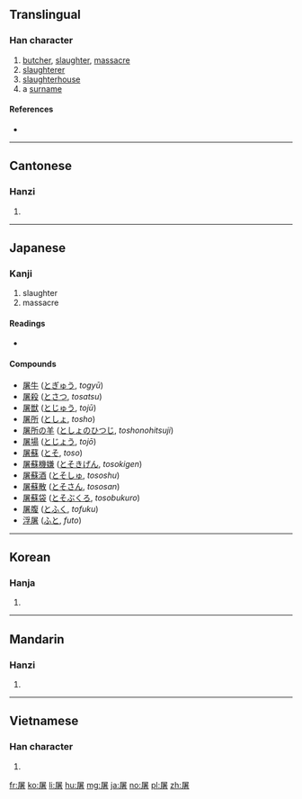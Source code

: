 ==Translingual==

===Han character===
{{Han char|rn=44|rad=尸|as=09|sn=12|four=7726<sub>4</sub>|canj=尸十大日 (SJKA)|ids=⿸[[尸]][[者]]}}

# [[butcher]], [[slaughter]], [[massacre]]
# [[slaughterer]]
# [[slaughterhouse]]
# a [[surname]]

====References====
* {{Han ref|kx=0303.120|dkj=07761|dj=0600.300|hdz=20976.150|uh=5C60|ud=23648|bh=B14F|bd=45391}}

----

==Cantonese==

===Hanzi===
{{yue-hanzi|jyut=[[tou4]]|y=tou4}}

# {{defn|lang=yue|sort=尸09}}

----

==Japanese==

===Kanji===
{{ja-kanji|grade=|rs=尸09}}

# slaughter
# massacre

====Readings====
* {{ja-readings|kanon=[[と]] (to)|on=[[ちょ]] (cho)|goon=[[ど]] (do), [[ず]] (zu)|kun=[[ほふる]] (hofuru)}}

====Compounds====

{{der-top|Compounds}}
* [[屠牛]] ([[とぎゅう]], ''togyū'')
* [[屠殺]] ([[とさつ]], ''tosatsu'')
* [[屠獣]] ([[とじゅう]], ''tojū'')
* [[屠所]] ([[としょ]], ''tosho'')
* [[屠所の羊]] ([[としょのひつじ]], ''toshonohitsuji'')
* [[屠場]] ([[とじょう]], ''tojō'')
* [[屠蘇]] ([[とそ]], ''toso'')
* [[屠蘇機嫌]] ([[とそきげん]], ''tosokigen'')
* [[屠蘇酒]] ([[とそしゅ]], ''tososhu'')
* [[屠蘇散]] ([[とそさん]], ''tososan'')
* [[屠蘇袋]] ([[とそぶくろ]], ''tosobukuro'')
* [[屠腹]] ([[とふく]], ''tofuku'')
* [[浮屠]] ([[ふと]], ''futo'')
{{der-bottom}}
----

==Korean==

===Hanja===
{{ko-hanja|hangeul=[[도]], [[저]]|rv=do, jeo|mr=to, chŏ}}

# {{defn|lang=ko|sort=尸09}}

----

==Mandarin==

===Hanzi===
{{cmn-hanzi|pin=[[tú]] ([[tu2]])|wg=t'u<sup>2</sup>}}

# {{defn|lang=cmn|sort=尸09}}

----

==Vietnamese==

===Han character===
{{vi-hantu|[[đồ]]|rs=尸09}}

# {{defn|lang=vi|sort=尸09}}

[[fr:屠]]
[[ko:屠]]
[[li:屠]]
[[hu:屠]]
[[mg:屠]]
[[ja:屠]]
[[no:屠]]
[[pl:屠]]
[[zh:屠]]